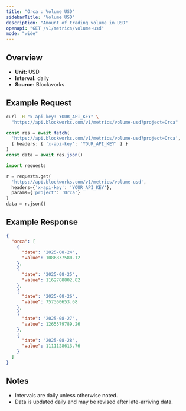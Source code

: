 ```yaml
---
title: "Orca : Volume USD"
sidebarTitle: "Volume USD"
description: "Amount of trading volume in USD"
openapi: "GET /v1/metrics/volume-usd"
mode: "wide"
---
```


## Overview

- **Unit:** USD
- **Interval:** daily
- **Source:** Blockworks

## Example Request

<CodeGroup>

```bash cURL
curl -H "x-api-key: YOUR_API_KEY" \
  "https://api.blockworks.com/v1/metrics/volume-usd?project=Orca"
```

```typescript TypeScript
const res = await fetch(
  'https://api.blockworks.com/v1/metrics/volume-usd?project=Orca',
  { headers: { 'x-api-key': 'YOUR_API_KEY' } }
)
const data = await res.json()
```

```python Python
import requests

r = requests.get(
  'https://api.blockworks.com/v1/metrics/volume-usd',
  headers={'x-api-key': 'YOUR_API_KEY'},
  params={'project': 'Orca'}
)
data = r.json()
```

</CodeGroup>

## Example Response

```json
{
  "orca": [
    {
      "date": "2025-08-24",
      "value": 1086837580.12
    },
    {
      "date": "2025-08-25",
      "value": 1162788802.82
    },
    {
      "date": "2025-08-26",
      "value": 757360653.68
    },
    {
      "date": "2025-08-27",
      "value": 1265579789.26
    },
    {
      "date": "2025-08-28",
      "value": 1111128613.76
    }
  ]
}
```

## Notes
- Intervals are daily unless otherwise noted.
- Data is updated daily and may be revised after late-arriving data.
